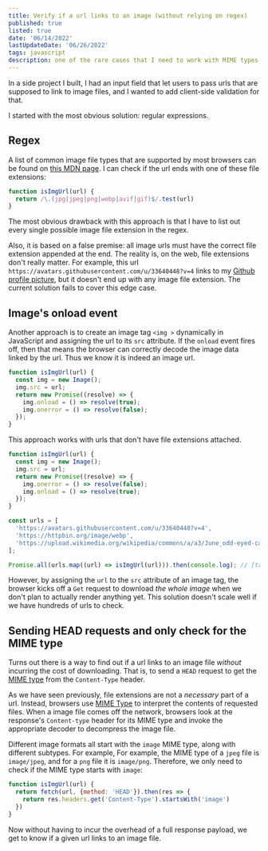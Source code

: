 ```yaml
---
title: Verify if a url links to an image (without relying on regex)
published: true
listed: true
date: '06/14/2022'
lastUpdateDate: '06/26/2022'
tags: javascript
description: one of the rare cases that I need to work with MIME types in frontend web development
---
```


In a side project I built, I had an input field that let users to pass urls that are supposed to link to image files, and I wanted to add client-side validation for that.

I started with the most obvious solution: regular expressions.

## Regex

A list of common image file types that are supported by most browsers can be found on [this MDN page](https://developer.mozilla.org/en-US/docs/Web/Media/Formats/Image_types). I can check if the url ends with one of these file extensions:

```javaScript
function isImgUrl(url) {
  return /\.(jpg|jpeg|png|webp|avif|gif)$/.test(url)
}
```

The most obvious drawback with this approach is that I have to list out every single possible image file extension in the regex. 

Also, it is based on a false premise: all image urls must have the correct file extension appended at the end. The reality is, on the web, file extensions don't really matter. For example, this url `https://avatars.githubusercontent.com/u/33640448?v=4` links to my [Github profile picture](https://avatars.githubusercontent.com/u/33640448?v=4), but it doesn't end up with any image file extension. The current solution fails to cover this edge case.

## Image's onload event

Another approach is to create an image tag `<img >` dynamically in JavaScript and assigning the url to its `src` attribute. If the `onload` event fires off, then that means the browser can correctly decode the image data linked by the url. Thus we know it is indeed an image url.

```jsx
function isImgUrl(url) {
  const img = new Image();
  img.src = url;
  return new Promise((resolve) => {
    img.onload = () => resolve(true);
    img.onerror = () => resolve(false);
  });
}
```

This approach works with urls that don't have file extensions attached.

```jsx
function isImgUrl(url) {
  const img = new Image();
  img.src = url;
  return new Promise((resolve) => {
    img.onerror = () => resolve(false);
    img.onload = () => resolve(true);
  });
}

const urls = [
  'https://avatars.githubusercontent.com/u/33640448?v=4',
  'https://httpbin.org/image/webp',
  'https://upload.wikimedia.org/wikipedia/commons/a/a3/June_odd-eyed-cat.jpg'
];

Promise.all(urls.map((url) => isImgUrl(url))).then(console.log); // [true, true ,true]
```

However, by assigning the `url` to the `src` attribute of an image tag, the browser kicks off a `Get` request to download *the whole image* when we don't plan to actually render anything yet. This solution doesn't scale well if we have hundreds of urls to check.

## Sending HEAD requests and only check for the MIME type

Turns out there is a way to find out if a url links to an image file *without* incurring the cost of downloading. That is, to send a `HEAD` request to get the [MIME type](https://developer.mozilla.org/en-US/docs/Web/HTTP/Basics_of_HTTP/MIME_types) from the `Content-Type` header. 

As we have seen previously, file extensions are not a *necessary* part of a url. Instead, browsers use [MIME Type](https://developer.mozilla.org/en-US/docs/Web/HTTP/Basics_of_HTTP/MIME_types) to interpret the contents of requested files. When a image file comes off the network, browsers look at the response's `Content-type` header for its MIME type and invoke the appropriate decoder to decompress the image file. 

Different image formats all start with the `image` MIME type, along with different subtypes. For example, For example, the MIME type of a `jpeg` file is `image/jpeg`, and for a `png` file it is `image/png`. Therefore, we only need to check if the MIME type starts with `image`:


```jsx
function isImgUrl(url) {
  return fetch(url, {method: 'HEAD'}).then(res => {
    return res.headers.get('Content-Type').startsWith('image')
  })
}
```

Now without having to incur the overhead of a full response payload, we get to know if a given url links to an image file.